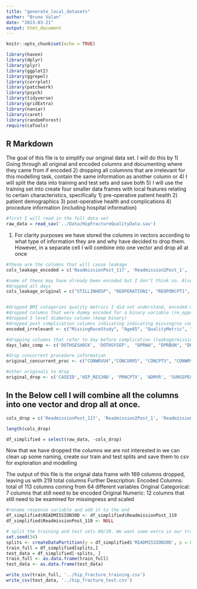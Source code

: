 ```yaml
---
title: "generate_local_datasets"
author: "Bruno Valan"
date: "2023-03-21"
output: html_document
---
```


```r
knitr::opts_chunk$set(echo = TRUE)

library(haven)
library(dplyr)
library(plyr)
library(ggplot2)
library(ggrepel)
library(corrplot)
library(patchwork)
library(psych)
library(tidyverse)
library(gridExtra)
library(naniar)
library(caret)
library(randomForest)
require(caTools)

```

## R Markdown
The goal of this file is to simplify our original data set. I will do this by 
1) Going through all original and encoded columns and documenting where they came from if encoded 
2) dropping all columnns that are irrelevant for this modelling task, contain the same information as another column or 
4) I will split the data into training and test sets and save both 
5) I will use the training set into create four smaller data frames with local features relating to certain characteristics, specifically
  1) pre-operative patient health 
  2) patient demographics 
  3) post-operative health and complications
  4) procedure information (including hospital information)

```r
#first I will read in the full data set 
raw_data = read_sav('../Data/HipFractureQualityData.sav')

```
1. For clarity purposes we have stored the columns in vectors according to what type of information they are and why have decided to drop them. However, in a separate cell I will combine into one vector and drop all at once  

```r
#these are the columns that will cause leakage 
cols_leakage_encoded = c('ReadmissionPost_117', 'Readmission2Post_1', 'Readmission2Post_2', 'Readmission2Post_3', 'Readmission3Post_4', 'Readmission3Post_5', 'Mortality', 'AnyAdverseEvent', 'ClaivenDindo', 'PostOpResidence30_36', 'PostOpResidence30_37', 'PostOpResidence30_38', 'PostOpResidence30_39', 'PostOpResidence30_40', 'PostOpResidence30_41', 'PostOpResidence30_42', 'PostOpResidence30_43')

#some of these may have already been encoded but I don't think so. Also our un encoded response is being dropped here
#dropped all days 
cols_leakage_original = c("STILLINHOSP", "REOPERATION1", "REOPORCPT1", "REOPERATION2", "RETOR2PODAYS", "REOPOR2CPT1", "RETOR2RELATED", "REOPOR2ICD91", "REOPERATION3", "READMISSION1", "READMPODAYS1", "UNPLANNEDREADMISSION1", "READMRELATED1", "READMSUSPREASON1", "READMISSION2", "READMPODAYS2", "UNPLANNEDREADMISSION2", "READMRELATED2", "READMRELICD92", "READMISSION3","READMPODAYS3", "UNPLANNEDREADMISSION3", "READMRELATED3", "READMSUSPREASON3", "READMRELICD93" )


#dropped BMI catagories quality metrics I did not understand, encoded missingness, 
#dropped columns that were dummy encoded for a binary variable (re_oppost_115, Stroke_1)
#dropped 3 level diabetes column (keep binary)
#dropped post complication columns indicating indicating missing/no complication (WBAT 18/19)
encoded_irrelevant <- c("MissingRaceStudy", "Age65", "QualityMetric", "QualityGreater2", "casematch22", "albuminmissing", 'MissingVariableInfo2', 'BMICategories', 'agemissing', 'HtMissing1', 'WtMissing1', 'LOSmissing', 'ReOPPost_115', 'DiabetesPre_33', 'DiabetesPre_34', 'DiabetesPre_35', 'Stroke_1', 'Ethnicity_12', 'Ethnicity_13', 'StrokePost_101', 'WBATPOD1_18', 'WBATPOD1_19', 'PreOpDelirium_3', 'PreOpMOBAID_9', 'DVTProphylaxisPost28_22', 'PostOpDelirium_27', 'PreOpMOBAID_9', 'PostOpMobAid_30', 'PostOpMobAid_32')

#dropping columns that refer to day before complication (leakage/missingness) and days between pre-op labs and surgery (missingness/irrelevant)
days_labs_comp <- c('DOTHSESHOCK', 'DOTHSYSEP',  "DPRNA", "DPRBUN", "DPRCREAT", "DPRALBUM", "DPRBILI", "DPRSGOT", "DPRALKPH", "DPRWBC", "DPRHCT", "DPRPLATE", "DPRPTT", "DPRPT", "DPRINR", "DSUPINFEC", "DWNDINFD","DORGSPCSSI", "DDEHIS", "DOUPNEUMO", "DREINTUB", "DPULEMBOL", "DFAILWEAN","DRENAINSF", "DOPRENAFL", "DURNINFEC", "DCNSCVA", "DCDARREST", "DCDMI", "DOTHBLEED", "DOTHDVT", "DOTHSYSEP", "DOTHSESHOCK", "DOPERTOD")

#drop concurrent procedure information 
original_concurrent_proc <- c("CONWRVU4","CONCURR5", "CONCPT5", "CONWRVU5", "OTHERWRVU1", "OTHERPROC2", "OTHERCPT2", "OTHERWRVU2", "OTHERPROC3", "OTHERCPT3", "OTHERWRVU3", "OTHERPROC4", "OTHERCPT4", "OTHERWRVU4", "OTHERPROC5", "OTHERCPT5", "OTHERWRVU5", "CONCURR1", "CONCPT1", "CONWRVU1", "CONCURR2", "CONCPT2", "CONWRVU2", "CONCURR3", "CONCPT3", "CONWRVU3", "CONCURR4", "OTHERPROC1", "OTHERCPT1",  "CONCPT4" ) 

#other originals to drop
original_drop <- c('CASEID','HIP_RES30D', 'PRNCPTX', 'ADMYR', 'SURGSPEC', 'READMSUSPREASON2', 'RETORRELATED', 'BLEED_UNITS_TOT', 'DOTHCDIFF', 'NOTHCDIFF', 'DOTHCDIFF', 'ANESTHES_OTHER', 'PODIAG_OTHER10', 'PODIAG_OTHER', 'WOUND_CLOSURE', 'DOPERTOD', 'PODIAGTX10', 'PODIAG10', 'PODIAGTX', 'PODIAG',  "RETORPODAYS", 'YRDEATH', 'HDISDT', 'EOL_WDCARE' )

```
## In the Below cell I will combine all the columns into one vector and drop all at once. 


```r
cols_drop = c('ReadmissionPost_117', 'Readmission2Post_1', 'Readmission2Post_2', 'Readmission2Post_3', 'Readmission3Post_4', 'Readmission3Post_5', 'Mortality', 'AnyAdverseEvent', 'ClaivenDindo', 'PostOpResidence30_36', 'PostOpResidence30_37', 'PostOpResidence30_38', 'PostOpResidence30_39', 'PostOpResidence30_40', 'PostOpResidence30_41', 'PostOpResidence30_42', 'PostOpResidence30_43',"STILLINHOSP", "REOPERATION1", "REOPORCPT1", "REOPERATION2", "RETOR2PODAYS", "REOPOR2CPT1", "RETOR2RELATED", "REOPOR2ICD91", "REOPERATION3", "READMISSION1", "READMPODAYS1", "UNPLANNEDREADMISSION1", "READMRELATED1", "READMSUSPREASON1", "READMISSION2", "READMPODAYS2", "UNPLANNEDREADMISSION2", "READMRELATED2", "READMRELICD92", "READMISSION3","READMPODAYS3", "UNPLANNEDREADMISSION3", "READMRELATED3", "READMSUSPREASON3", "READMRELICD93", "MissingRaceStudy", "Age65", "QualityMetric", "QualityGreater2", "casematch22", "albuminmissing", 'MissingVariableInfo2', 'BMICategories', 'agemissing', 'HtMissing1', 'WtMissing1', 'LOSmissing', 'ReOPPost_115', 'DiabetesPre_33', 'DiabetesPre_34', 'DiabetesPre_35', 'Stroke_1', 'Ethnicity_12', 'Ethnicity_13', 'StrokePost_101', 'WBATPOD1_19', 'PreOpDelirium_3', 'PreOpMOBAID_9', 'DVTProphylaxisPost28_22', 'PostOpDelirium_27', 'PreOpMOBAID_9', 'PostOpMobAid_30', 'PostOpMobAid_32', 'DOTHSESHOCK', 'DOTHSYSEP',  "DPRNA", "DPRBUN", "DPRCREAT", "DPRALBUM", "DPRBILI", "DPRSGOT", "DPRALKPH", "DPRWBC", "DPRHCT", "DPRPLATE", "DPRPTT", "DPRPT", "DPRINR", "DSUPINFEC", "DWNDINFD","DORGSPCSSI", "DDEHIS", "DOUPNEUMO", "DREINTUB", "DPULEMBOL", "DFAILWEAN","DRENAINSF", "DOPRENAFL", "DURNINFEC", "DCNSCVA", "DCDARREST", "DCDMI", "DOTHBLEED", "DOTHDVT", "DOTHSYSEP", "DOTHSESHOCK", "DOPERTOD", "CONWRVU4","CONCURR5", "CONCPT5", "CONWRVU5", "OTHERWRVU1", "OTHERPROC2", "OTHERCPT2", "OTHERWRVU2", "OTHERPROC3", "OTHERCPT3", "OTHERWRVU3", "OTHERPROC4", "OTHERCPT4", "OTHERWRVU4", "OTHERPROC5", "OTHERCPT5", "OTHERWRVU5", "CONCURR1", "CONCPT1", "CONWRVU1", "CONCURR2", "CONCPT2", "CONWRVU2", "CONCURR3", "CONCPT3", "CONWRVU3", "CONCURR4", "OTHERPROC1", "OTHERCPT1",  "CONCPT4", 'CASEID','HIP_RES30D', 'PRNCPTX', 'ADMYR', 'SURGSPEC', 'READMSUSPREASON2', 'RETORRELATED', 'BLEED_UNITS_TOT', 'DOTHCDIFF', 'NOTHCDIFF', 'DOTHCDIFF', 'ANESTHES_OTHER', 'PODIAG_OTHER10', 'PODIAG_OTHER', 'WOUND_CLOSURE', 'DOPERTOD', 'PODIAGTX10', 'PODIAG10', 'PODIAGTX', 'PODIAG',  "RETORPODAYS", 'YRDEATH', 'HDISDT', 'EOL_WDCARE', 'PropensityScore22', 'PRALBUM', 'PRBILI', 'PRSGOT', 'PRALKPH', 'PRPTT', 'PRINR', 'PRPT', 'WNDCLAS', 'MORTPROB', 'MORBPROB')

length(cols_drop)

df_simplified = select(raw_data, -cols_drop)

```

Now that we have dropped the columns we are not interested in we can clean up some naming, create our train and test splits and save them to csv for exploration and modelling

The output of this file is the orignal data frame with 169 columns dropped, leaving us with 219 total columns
Further Description: 
Encoded Columns: total of 113 columns coming from 64 different variables 
Original Categorical: 7 columns that still need to be encoded 
Original Numeric: 12 columns that still need to be examined for missingness and scaled

```r
#rename response variable and add it to the end 
df_simplified$READMISSION30D <- df_simplified$ReadmissionPost_119
df_simplified$ReadmissionPost_119 <- NULL
```


```r
# split the training and test sets 80/20. We want some extra in our training for validation. Stratify Y due to class imbalance
set.seed(34)
splits <- createDataPartition(y = df_simplified$'READMISSION30D', p = 0.8, list = FALSE)
train_full = df_simplified[splits,]
test_data = df_simplified[-splits, ]
train_full <- as.data.frame(train_full)
test_data <- as.data.frame(test_data)
```



```r
write_csv(train_full, '../hip_fracture_training.csv')
write_csv(test_data, '../hip_fracture_test.csv')

```


